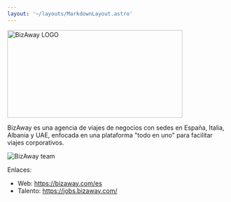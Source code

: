 ```yaml
---
layout: '~/layouts/MarkdownLayout.astro'
---
```




<Image src={bizawayLogo} alt="BizAway LOGO" height="200" width="400" class="shadow-none" />

BizAway es una agencia de viajes de negocios con sedes en España, Italia, Albania y UAE, enfocada en una plataforma "todo en uno" para facilitar viajes corporativos.


<Image src={bizawayTeam} alt="BizAway team" />


Enlaces:

- Web: https://bizaway.com/es
- Talento: https://jobs.bizaway.com/